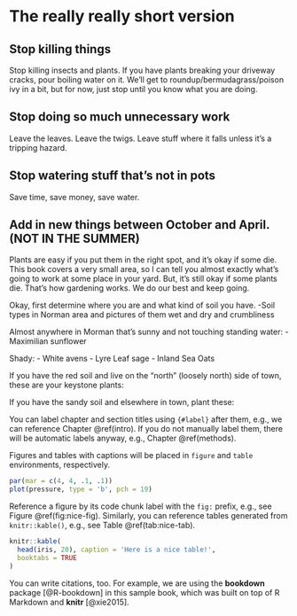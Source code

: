 # The really really short version {#intro}

## Stop killing things
Stop killing insects and plants.  If you have plants breaking your driveway cracks, pour boiling water on it.  We'll get to roundup/bermudagrass/poison ivy in a bit, but for now, just stop until you know what you are doing.

## Stop doing so much unnecessary work
Leave the leaves.  Leave the twigs.  Leave stuff where it falls unless it's a tripping hazard.

## Stop watering stuff that's not in pots
Save time, save money, save water.

## Add in new things between October and April.  (NOT IN THE SUMMER)
Plants are easy if you put them in the right spot, and it's okay if some die. This book covers a very small area, so I can tell you almost exactly what's going to work at some place in your yard.  But, it's still okay if some plants die.  That's how gardening works.  We do our best and keep going.

Okay, first determine where you are and what kind of soil you have.
-Soil types in Norman area and pictures of them wet and dry and crumbliness


Almost anywhere in Morman that's sunny and not touching standing water:
- Maximilian sunflower\index{Sunflower}

Shady\index{shade}:
- White avens
- Lyre Leaf sage
- Inland Sea Oats

If you have the red soil and live on the "north" (loosely north) side of town, these are your keystone plants:

If you have the sandy soil and elsewhere in town, plant these:






You can label chapter and section titles using `{#label}` after them, e.g., we can reference Chapter \@ref(intro). If you do not manually label them, there will be automatic labels anyway, e.g., Chapter \@ref(methods).

Figures and tables with captions will be placed in `figure` and `table` environments, respectively.

```r
par(mar = c(4, 4, .1, .1))
plot(pressure, type = 'b', pch = 19)
```

Reference a figure by its code chunk label with the `fig:` prefix, e.g., see Figure \@ref(fig:nice-fig). Similarly, you can reference tables generated from `knitr::kable()`, e.g., see Table \@ref(tab:nice-tab).

```r
knitr::kable(
  head(iris, 20), caption = 'Here is a nice table!',
  booktabs = TRUE
)
```

You can write citations, too. For example, we are using the **bookdown** package [@R-bookdown] in this sample book, which was built on top of R Markdown and **knitr** [@xie2015].

